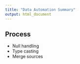 ```yaml
---
title: "Data Automation Summary"
output: html_document
---
```


## Process
- Null handling
- Type casting
- Merge sources